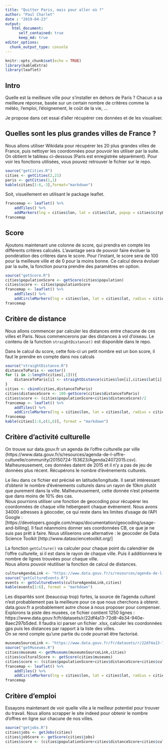 ```yaml
---
title: "Quitter Paris, mais pour aller où ?"
author: "Paul Charlet"
date : "2019-04-23"
output:
   html_document:
      self_contained: true
      keep_md: true
editor_options: 
  chunk_output_type: console
---
```


```r
knitr::opts_chunk$set(echo = TRUE)
library(kableExtra)
library(leaflet)
```

## Intro

Quelle est la meilleure ville pour s'installer en dehors de Paris ? Chacun a sa meilleure réponse, basée sur un certain nombre de critères comme la météo, l'emploi, l'éloignement, le coût de la vie, ...

Je propose dans cet essai d'aller récupérer ces données et de les visualiser.

## Quelles sont les plus grandes villes de France ?

Nous allons utiliser Wikidata pour récupérer les 20 plus grandes villes de France, puis nettoyer les coordonnées pour pouvoir les utiliser par la suite. On obtient le tableau ci-dessous (Paris est enregistrée séparément). Pour voir les fonctions utilisées, vous pouvez retrouver le fichier sur le repo.

```r
source("getCities.R")
cities <- getCities(2,21)
paris <- getCities(1,1)
kable(cities[1:6,-3],format="markdown")
```

Soit, visuellement en utilisant le package leaflet.

```r
francemap <- leaflet() %>%
    addTiles() %>%
    addMarkers(lng = cities$lon, lat = cities$lat, popup = cities$cityLabel)
francemap
```

## Score

Ajoutons maintenant une colonne de score, qui prendra en compte les différents critères calculés. L'avantage sera de pouvoir faire évoluer la pondération des critères dans le score. Pour l'instant, le score sera de 100 pour la meilleure ville et de 0 pour la moins bonne. Ce calcul devra évoluer par la suite, la fonction pourra prendre des paramètres en option.

```r
source("getScore.R")
cities$populationScore <- getScore(cities$population)
cities$score <- cities$populationScore
francemap <- leaflet() %>%
    addTiles() %>%
    addCircleMarkers(lng = cities$lon, lat = cities$lat, radius = cities$score/2, label = cities$cityLabel)
francemap
```

## Critère de distance

Nous allons commencer par calculer les distances entre chacune de ces villes et Paris. Nous commencerons par des distances à vol d'oiseau. Le contenu de la function `straightDistance()` est disponible dans le repo.

Dans le calcul du score, cette fois-ci un petit nombre est un bon score, il faut le prendre en compte dans nos calculs

```r
source("straightDistance.R")
distanceToParis <- vector()
for (i in 1:length(cities[,1])){
    distanceToParis[i] <- straightDistance(cities$lon[i],cities$lat[i],paris$lon,paris$lat)
}
cities <- cbind(cities,distanceToParis)
cities$distanceScore <- 100-getScore(cities$distanceToParis)
cities$score <- (cities$populationScore+cities$distanceScore)/2
francemap <- leaflet() %>%
    addTiles() %>%
    addCircleMarkers(lng = cities$lon, lat = cities$lat, radius = cities$score/2, label = cities$cityLabel)
francemap
kable(cities[1:6,c(1,6)], format = "markdown")
```

## Critère d'activité culturelle

On trouve sur data.gouv.fr un agenda de l'offre culturelle par ville (https://www.data.gouv.fr/s/resources/agenda-de-l-offre-culturelle/community/20150724-153623/Agenda24072015.csv). Malheureusement, ces données datent de 2015 et il n'y a pas de jeu de données plus récent. Récupérons le nombre d'événements culturels.

Le lieu dans ce fichier est précisé en latitude/longitude. Il serait intéressant d'obtenir le nombre d'événements culturels dans un rayon de 10km plutôt que purement dans la ville. Malheureusement, cette donnée n'est présente que dans moins de 10% des cas.  
Nous pourrions utiliser une fonction de geocoding pour récupérer les coordonnées de chaque ville hébergeant chaque événement. Nous avons 34000 adresses à géocoder, ce qui reste dans les limites d'usage de l'API Google : [https://developers.google.com/maps/documentation/geocoding/usage-and-billing]. Il faut néanmoins donner ses coordonnées CB, ce que je ne suis pas prêt à faire. Nous utiliserons une alternative : le geocoder de Data Science Toolkit [http://www.datasciencetoolkit.org/]

La fonction `getCulture()` va calculer pour chaque point du calendrier de l'offre culturelle, si il est dans le rayon de chaque ville. Puis il additionnera le nombre de lignes trouvées pour chaque ville.  
Nous allons pouvoir réutiliser la fonction de calcul de distances.
```r
cultureAgendaLink <- "https://www.data.gouv.fr/s/resources/agenda-de-l-offre-culturelle/community/20150724-153623/Agenda24072015.csv"
source("getCultureEvents.R")
events <- getCultureEvents(cultureAgendaLink,cities)
kable(events[1:6], format = "markdown")
```
Les disparités sont (beaucoup trop) fortes, la source de l'agenda culturel n'est probablement pas la meilleure pour ce que nous cherchons à obtenir. data.gouv.fr a probablement autre chose à nous proposer pour compenser.  
Explorons la piste des musées, ce fichier contient 1250 lignes : https://www.data.gouv.fr/fr/datasets/r/22df4a13-72d8-4b34-940e-8aec297b5ded. Il faudra ici parser un fichier .xlsx, calculer les coordonnées gps puis les distances par rapport à la liste des villes.  
On se rend compte qu'une partie du code pourrait être factorisé.
```r
museumsSourceLink <- "https://www.data.gouv.fr/fr/datasets/r/22df4a13-72d8-4b34-940e-8aec297b5ded"
source("getMuseums.R")
cities$museums <- getMuseums(museumsSourceLink,cities)
cities$culturalScore <- getScore(cities$museums)
cities$score <- (cities$populationScore+cities$distanceScore+cities$culturalScore)/3
francemap <- leaflet() %>%
    addTiles() %>%
    addCircleMarkers(lng = cities$lon, lat = cities$lat, radius = cities$score/2, label = cities$cityLabel)
francemap
```

## Critère d'emploi

Essayons maintenant de voir quelle ville a le meilleur potentiel pour trouver du travail. Nous allons scrapper le site indeed pour obtenir le nombre d'offres en ligne sur chacune de nos villes.

```r
source("getjobs.R")
cities$jobs <- getJobs(cities)
cities$jobScore <- getScore(cities$jobs)
cities$score <- (cities$populationScore+cities$distanceScore+cities$culturalScore+cities$jobScore)/4
```